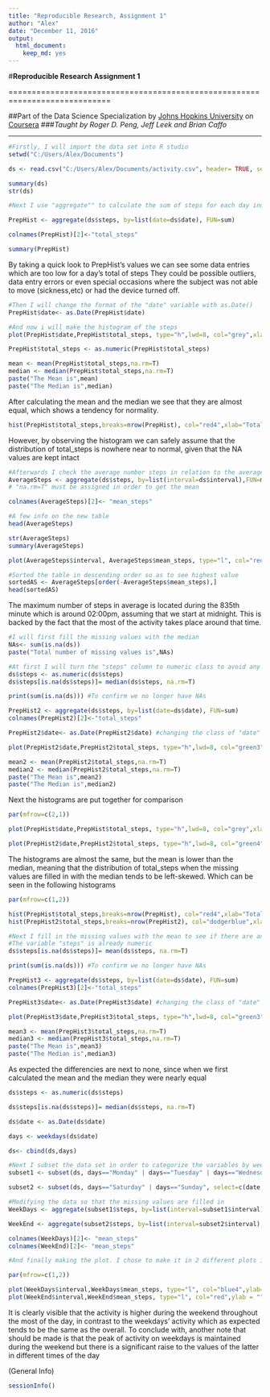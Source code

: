 ---
title: "Reproducible Research, Assignment 1"
author: "Alex"
date: "December 11, 2016"
output: 
  html_document: 
    keep_md: yes
---




#**Reproducible Research Assignment 1**

============================================================================

##Part of the Data Science Specialization by [Johns Hopkins University](https://www.jhu.edu/) on [Coursera](https://www.coursera.org/)
###*Taught by  Roger D. Peng, Jeff Leek and Brian Caffo*

----------------------------------------------------------------------------------------------



```{r}
#Firstly, I will import the data set into R studio
setwd("C:/Users/Alex/Documents")

ds <- read.csv("C:/Users/Alex/Documents/activity.csv", header= TRUE, sep= ",", na.strings="NA")
```
```{r}
summary(ds)
str(ds)
```


```{r}

#Next I use "aggregate"" to calculate the sum of steps for each day individually

PrepHist <- aggregate(ds$steps, by=list(date=ds$date), FUN=sum)

colnames(PrepHist)[2]<-"total_steps"

summary(PrepHist)
```
By taking a quick look to PrepHist's values we can see some data entries which are too low for a day's total of steps
They could be possible outliers, data entry errors or even special occasions where the subject was not able to move (sickness,etc) or had the device turned off.



```{r}
#Then I will change the format of the "date" variable with as.Date()
PrepHist$date<- as.Date(PrepHist$date)
```


```{r}

#And now i will make the histogram of the steps
plot(PrepHist$date,PrepHist$total_steps, type="h",lwd=8, col="grey",xlab="", ylab ="Sum of Steps", main="Total Steps Day by Day")

PrepHist$total_steps <- as.numeric(PrepHist$total_steps)
```
```{r}
mean <- mean(PrepHist$total_steps,na.rm=T)
median <- median(PrepHist$total_steps,na.rm=T)
paste("The Mean is",mean)
paste("The Median is",median)
```

After calculating the mean and the median we see that they are almost equal, which shows a tendency for normality.
```{r,echo=FALSE}
hist(PrepHist$total_steps,breaks=nrow(PrepHist), col="red4",xlab="Total Steps", main="Total Steps Distribution")
```

However, by observing the histogram we can safely assume that the distribution of total_steps is nowhere near to normal, given that the NA values are kept intact


```{r}

#Afterwards I check the average number steps in relation to the average 5-minute intervals, and make a time-series plot
AverageSteps <- aggregate(ds$steps, by=list(interval=ds$interval),FUN=mean,na.rm=T) 
# "na.rm=T" must be assigned in order to get the mean

colnames(AverageSteps)[2]<- "mean_steps"
```
```{r}
#A few info on the new table
head(AverageSteps)
```
```{r}
str(AverageSteps)
summary(AverageSteps)
```

```{r}
plot(AverageSteps$interval, AverageSteps$mean_steps, type="l", col="red4", ylab="steps", xlab="5-minute interval", main="Average Number of Steps")
```
```{r}
#Sorted the table in descending order so as to see highest value
sortedAS <- AverageSteps[order(-AverageSteps$mean_steps),]
head(sortedAS)
```
The maximum number of steps in average is located during the 835th minute which is around 02:00pm, assuming that we start at midnight. This is backed by the fact that the most of the activity takes place around that time.


```{r}

#I will first fill the missing values with the median
NAs<- sum(is.na(ds))
paste("Total number of missing values is",NAs)
```
```{r}

#At first I will turn the "steps" column to numeric class to avoid any problems
ds$steps <- as.numeric(ds$steps)
ds$steps[is.na(ds$steps)]= median(ds$steps, na.rm=T)

print(sum(is.na(ds))) #To confirm we no longer have NAs

```
```{r}
PrepHist2 <- aggregate(ds$steps, by=list(date=ds$date), FUN=sum)
colnames(PrepHist2)[2]<-"total_steps"

PrepHist2$date<- as.Date(PrepHist2$date) #changing the class of "date" again

plot(PrepHist2$date,PrepHist2$total_steps, type="h",lwd=8, col="green3",xlab="", ylab ="Sum of Steps", main="Total Steps Day by Day")
```
```{r}

mean2 <- mean(PrepHist2$total_steps,na.rm=T)
median2 <- median(PrepHist2$total_steps,na.rm=T)
paste("The Mean is",mean2)
paste("The Median is",median2)
```

Next the histograms are put together for comparison
```{r}
par(mfrow=c(2,1))

plot(PrepHist$date,PrepHist$total_steps, type="h",lwd=8, col="grey",xlab="", ylab ="Sum of Steps", main="Total Steps Day by Day")

plot(PrepHist2$date,PrepHist2$total_steps, type="h",lwd=8, col="green4",xlab="", ylab ="Sum of Steps", main="Total Steps Day by Day(filled in)")
```

The histograms are almost the same, but the mean is lower than the median, meaning that the distribution of total_steps when the missing values are filled in with the median tends to be left-skewed.
Which can be seen in the following histograms
```{r}
par(mfrow=c(1,2))

hist(PrepHist$total_steps,breaks=nrow(PrepHist), col="red4",xlab="Total Steps", main="Total Steps Distribution")
hist(PrepHist2$total_steps,breaks=nrow(PrepHist2), col="dodgerblue",xlab="Total Steps", main="Total Steps Distribution(filled in)")
```


```{r}
#Next I fill in the missing values with the mean to see if there are any diffrencies to their filling in with the median
#The variable "steps" is already numeric
ds$steps[is.na(ds$steps)]= mean(ds$steps, na.rm=T)

print(sum(is.na(ds))) #To confirm we no longer have NAs
```
```{r}

PrepHist3 <- aggregate(ds$steps, by=list(date=ds$date), FUN=sum)
colnames(PrepHist3)[2]<-"total_steps"

PrepHist3$date<- as.Date(PrepHist3$date) #changing the class of "date" again

plot(PrepHist3$date,PrepHist3$total_steps, type="h",lwd=8, col="green3",xlab="", ylab ="Sum of Steps", main="Total Steps Day by Day")
```
```{r}
mean3 <- mean(PrepHist3$total_steps,na.rm=T)
median3 <- median(PrepHist3$total_steps,na.rm=T)
paste("The Mean is",mean3)
paste("The Median is",median3)
```
As expected the differencies are next to none, since when we first calculated the mean and the median they were nearly equal 



```{r}
ds$steps <- as.numeric(ds$steps)

ds$steps[is.na(ds$steps)]= median(ds$steps, na.rm=T)

ds$date <- as.Date(ds$date)

days <- weekdays(ds$date)

ds<- cbind(ds,days) 

#Next I subset the data set in order to categorize the variables by weekdays and weekend
subset1 <- subset(ds, days=="Monday" | days=="Tuesday" | days=="Wednesday" | days=="Thursday" | days=="Friday", select=c(date,steps,interval))

subset2 <- subset(ds, days=="Saturday" | days=="Sunday", select=c(date,steps,interval))

#Modifying the data so that the missing values are filled in
WeekDays <- aggregate(subset1$steps, by=list(interval=subset1$interval),FUN=mean)

WeekEnd <- aggregate(subset2$steps, by=list(interval=subset2$interval),FUN=mean)

colnames(WeekDays)[2]<- "mean_steps"
colnames(WeekEnd)[2]<- "mean_steps"

#And finally making the plot. I chose to make it in 2 different plots instead of what is shown as an example

par(mfrow=c(1,2))

plot(WeekDays$interval,WeekDays$mean_steps, type="l", col="blue4",ylab="Steps",xlab="5-minute intervals",main = "Steps on WeekDays")
plot(WeekEnd$interval,WeekEnd$mean_steps, type="l", col="red",ylab = "",xlab = "5-minute intervals", main="Steps on WeekEnd" )
```

It is clearly visible that the activity is higher during the weekend throughout the most of the day, in contrast to the weekdays' activity which as expected tends to be the same as the overall.
To conclude with, another note that should be made is that the peak of activity on weekdays is maintained during the weekend but there is a significant raise to the values of the latter in different times of the day

(General Info)
```{r}
sessionInfo()
```